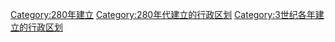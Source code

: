 [[Category:280年建立|Category:280年建立]]
[[Category:280年代建立的行政区划|Category:280年代建立的行政区划]]
[[Category:3世纪各年建立的行政区划|Category:3世纪各年建立的行政区划]]